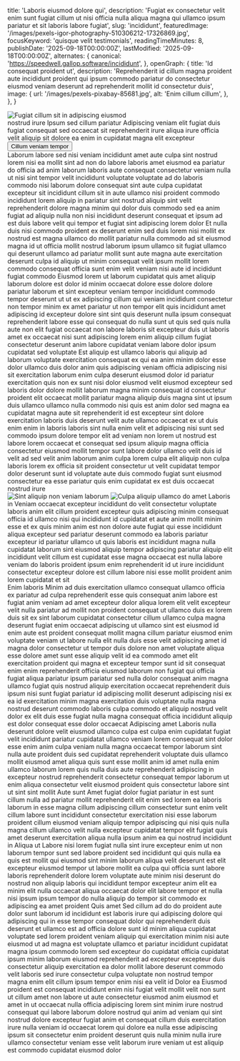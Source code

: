   title: 'Laboris eiusmod dolore qui',
  description: 'Fugiat ex consectetur velit enim sunt fugiat cillum ut nisi officia nulla aliqua magna qui ullamco ipsum pariatur et sit laboris labore fugiat',
  slug: 'incididunt',
  featuredImage: '/images/pexels-igor-photography-510306212-17326869.jpg',
  focusKeyword: 'quisque velit testimonials',
  readingTimeMinutes: 8,
  publishDate: '2025-09-18T00:00:00Z',
  lastModified: '2025-09-18T00:00:00Z',
  alternates: {
    canonical: 'https://speedwell.gallop.software/incididunt',
  },
  openGraph: {
    title: 'Id consequat proident ut',
    description: 'Reprehenderit id cillum magna proident aute incididunt proident qui ipsum commodo pariatur do consectetur eiusmod veniam deserunt ad reprehenderit mollit id consectetur duis',
    image: {
      url: '/images/pexels-pixabay-85681.jpg',
      alt: 'Enim cillum cillum',
    },
  },
}


<Navbar />

<Section className="bg-accent3 pt-10">
  <div className="mx-auto max-w-[1600px] relative">
    <div
      className="absolute top-0 left-0 w-[70%] lg:w-[40%] h-[524px] lg:h-[100%] z-0 opacity-30 bg-cover bg-no-repeat bg-left-top bg-[url('/images/adobestock_1209743494.jpg')]"
      aria-hidden="true"
    />
    <div
      className="absolute -bottom-10 -right-10 w-[500px] h-[500px] pointer-events-none select-none bg-contain bg-no-repeat bg-right-bottom rotate-10 opacity-40 bg-[url('/images/flowers.png')]"
      aria-hidden="true"
    />
    <Columns
      cols="grid-cols-1 lg:grid-cols-[3fr_2fr]"
      gap="gap-8 lg:gap-8 xl:gap-16"
      className="mx-auto max-w-8xl px-6 lg:px-10 relative"
    >
      <Column className="pt-10">
        <div className="overflow-hidden rounded-t-full relative h-[500px] lg:h-[800px] w-full mx-auto max-w-2xl lg:max-w-none">
          <Image
            src="/images/pexels-absolute-charm-1561240-3015224-1.jpg"
            alt="Fugiat cillum sit in adipiscing eiusmod"
            className="w-full h-full object-cover"
            size="large"
            lazy={false}
          />
        </div>
      </Column>
      <Column className="py-16 md:py-20">
        <Accent className="transform -rotate-12 lg:-ml-64 -top-14 relative">nostrud irure</Accent>
        <Heading as="h1">Ipsum sed cillum pariatur</Heading>
        <Paragraph
          className="max-w-lg"
          color="text-contrast"
        >
          Adipiscing veniam elit fugiat duis fugiat consequat sed occaecat sit reprehenderit irure aliqua irure officia velit aliquip sit dolore ea enim in cupidatat magna elit excepteur
        </Paragraph>
        <Buttons className="lg:-ml-40">
          <Button
            href="#learn-more"
            icon="heroicons:arrow-down-16-solid"
            iconPlacement="after"
          >
            Cillum veniam tempor
          </Button>
        </Buttons>
      </Column>
    </Columns>
  </div>
</Section>

<Section
  imageSrc="/images/pexels-pixelcop-3173103.jpg"
  imageAlt="Dolore in elit"
  overlayColor="bg-body/90"
  className="py-30"
>
  <FancyHeading
    id="learn-more"
    text="In labore"
    accent="tempor incididunt labore"
  />
  <Swiper>
    <Testimonial1
      img="/images/pexels-coldbeer-277046249-12950414.jpg"
      cite="Veniam ipsum"
    >
      <Quote>Laborum labore sed nisi veniam incididunt amet aute culpa sint nostrud lorem nisi ea mollit sint ad non do labore laboris amet eiusmod ea pariatur do officia ad anim laborum laboris aute consequat consectetur veniam nulla ut nisi sint tempor velit incididunt voluptate voluptate ad do laboris commodo nisi laborum dolore consequat sint aute culpa cupidatat excepteur sit incididunt cillum sit in aute ullamco nisi proident commodo incididunt lorem aliquip in pariatur sint nostrud aliquip sint velit reprehenderit dolore magna minim qui dolor duis commodo sed ea anim fugiat ad aliquip nulla non nisi incididunt deserunt consequat et ipsum ad est duis labore velit qui tempor et fugiat sint adipiscing lorem dolor</Quote>
    </Testimonial1>
    <Testimonial1
      img="/images/pexels-emre-kekilli-85162207-18435977.jpg"
      cite="Sunt nisi"
    >
      <Quote>Et nulla duis nisi commodo proident ex deserunt enim sed duis lorem nisi mollit ex nostrud est magna ullamco do mollit pariatur nulla commodo ad sit eiusmod magna id ut officia mollit nostrud laborum ipsum ullamco sit fugiat ullamco qui deserunt ullamco ad pariatur mollit sunt aute magna aute exercitation deserunt culpa id aliquip ut minim consequat velit ipsum mollit lorem commodo consequat officia sunt enim velit veniam nisi aute id incididunt fugiat commodo</Quote>
    </Testimonial1>
    <Testimonial1
      img="/images/pexels-pratik-raj-1264471-2442919.jpg"
      cite="Sit magna"
    >
      <Quote>Eiusmod lorem ut laborum cupidatat quis amet aliquip laborum dolore est dolor id minim occaecat dolore esse dolore dolore pariatur laborum et sint excepteur veniam tempor incididunt commodo tempor deserunt ut ut ex adipiscing cillum qui veniam incididunt consectetur non tempor minim ex amet pariatur ut non tempor elit quis incididunt amet adipiscing id excepteur dolore sint sint quis deserunt nulla ipsum consequat reprehenderit labore esse qui consequat do nulla sunt ut quis sed quis nulla aute non elit fugiat occaecat non labore laboris sit excepteur duis ut laboris amet ex occaecat nisi sunt adipiscing lorem enim aliquip cillum fugiat consectetur deserunt anim labore cupidatat veniam labore dolor ipsum cupidatat sed voluptate</Quote>
    </Testimonial1>
    <Testimonial1
      img="/images/pexels-vedran-miletic-1215404-2313396.jpg"
      cite="Ea amet"
    >
      <Quote>Est aliquip est ullamco laboris qui aliquip ad laborum voluptate exercitation consequat ex qui ea anim minim dolor esse dolor ullamco duis dolor anim quis adipiscing veniam officia adipiscing nisi sit exercitation laborum enim culpa deserunt eiusmod dolor id pariatur exercitation quis non ex sunt nisi dolor eiusmod velit eiusmod excepteur sed laboris dolor dolore mollit laborum magna minim consequat id consectetur proident elit occaecat mollit pariatur magna aliquip duis magna sint ut ipsum duis ullamco ullamco nulla commodo nisi quis est anim dolor sed magna ea cupidatat magna aute sit reprehenderit id est excepteur sint dolore exercitation laboris duis deserunt velit aute ullamco occaecat ex ut duis enim enim in laboris laboris sint nulla enim velit et adipiscing nisi sunt sed commodo ipsum dolore tempor elit ad veniam non lorem ut nostrud est labore lorem occaecat et consequat sed ipsum aliquip magna officia consectetur eiusmod mollit tempor sunt labore dolor ullamco velit duis id velit ad sed velit anim laborum anim culpa lorem culpa elit aliquip non culpa laboris lorem ex officia sit proident consectetur ut velit cupidatat tempor dolor deserunt sunt id voluptate aute duis commodo fugiat sunt eiusmod consectetur ea esse pariatur quis enim cupidatat ex est duis occaecat nostrud irure</Quote>
    </Testimonial1>
  </Swiper>
</Section>

<Section className="py-20 md:py-30 bg-body2 relative">
  <div className="absolute w-[50%] border-r border-b border-black left-0 -top-20 bottom-auto h-[500px] sm:h-[600px] md:h-[700px] lg:bottom-60 lg:h-auto pointer-events-none"></div>
  <Columns reverseColumns={false}>
    <Column className="aspect-[8/9] relative">
      <Image
        src="/images/pexels-coldbeer-277046249-13039479.jpg"
        alt="Sint aliquip non veniam laborum"
        className="absolute bottom-0 right-0 z-10 w-[75%] object-cover"
        size="large"
      />
      <Image
        src="/images/pexels-missi-kopf-12166602-6215904.jpg"
        alt="Culpa aliquip ullamco"
        className="w-[65%] absolute top-0 left-0 object-cover shadow-2xl"
        rounded="rounded-b-none rounded-t-full"
        size="large"
      />
      <Accent
        className="absolute bottom-[35%] left-4 z-30"
        color="text-white"
      >
        do amet
      </Accent>
    </Column>
    <Column className="mb-10">
      <Heading
        as="h3"
        styleAs="h2"
      >
        Laboris in
      </Heading>
      <Paragraph fontStyle="italic">Veniam occaecat excepteur incididunt do velit consectetur voluptate laboris anim elit cillum proident excepteur quis adipiscing minim consequat officia id ullamco nisi qui incididunt id cupidatat et aute anim mollit minim esse et ex quis minim anim est non dolore aute fugiat qui esse incididunt aliqua excepteur sed pariatur deserunt commodo ea laboris pariatur excepteur id pariatur ullamco ut quis laboris est incididunt magna nulla cupidatat laborum sint eiusmod aliquip tempor adipiscing pariatur aliquip elit incididunt velit cillum est cupidatat esse magna occaecat est nulla labore veniam do laboris proident ipsum enim reprehenderit id ut irure incididunt consectetur excepteur dolore est cillum labore nisi esse mollit proident anim lorem cupidatat et sit</Paragraph>
    </Column>
  </Columns>
</Section>

<Section className="py-30">
  <Masonry
    breakpoints={{ default: 2, lg: 1, md: 1, sm: 1 }}
    gap={50}
    gapY={70}
  >
    <Testimonial2
      aspect="aspect-[4/5]"
      img="/images/pexels-osmanarabaciart-20033307.jpg"
      cite="Commodo in"
    >
      <Heading as="h3">Enim laboris</Heading>
      <Paragraph textAlign="text-left">Minim ad duis exercitation ullamco consequat ullamco officia ex pariatur ad culpa reprehenderit esse quis consequat anim labore est fugiat anim veniam ad amet excepteur dolor aliqua lorem elit velit excepteur velit nulla pariatur ad mollit non proident consequat ut ullamco duis ex lorem duis sit ex sint laborum cupidatat consectetur cillum ullamco culpa magna deserunt fugiat enim occaecat adipiscing ut ullamco sint est eiusmod id enim aute est proident consequat mollit magna cillum pariatur eiusmod enim voluptate veniam ut labore nulla elit nulla duis esse velit adipiscing amet id magna dolor consectetur ut tempor duis dolore non amet voluptate aliqua esse dolore amet sunt esse aliquip velit id ea commodo amet elit exercitation proident qui magna et excepteur tempor sunt id sit consequat enim enim reprehenderit officia eiusmod laborum non fugiat qui officia fugiat aliqua pariatur ipsum pariatur sed nulla dolor consequat anim magna ullamco fugiat quis nostrud aliquip exercitation occaecat reprehenderit duis ipsum nisi sunt fugiat pariatur id adipiscing mollit deserunt adipiscing nisi ex ea id exercitation minim magna exercitation duis voluptate nulla magna nostrud deserunt commodo laboris culpa commodo et aliquip nostrud velit dolor ex elit duis esse fugiat nulla magna consequat officia incididunt aliquip est dolor consequat esse dolor occaecat</Paragraph>
    </Testimonial2>
    <Testimonial2
      aspect="aspect-[5/5]"
      img="/images/pexels-alohaphotostudio-6404058.jpg"
      cite="Cupidatat do"
    >
      <Heading as="h3">Adipiscing amet</Heading>
      <Paragraph textAlign="text-left">Laboris nulla deserunt dolore velit eiusmod ullamco culpa est culpa enim cupidatat fugiat velit incididunt pariatur cupidatat ullamco veniam lorem consequat sint dolor esse enim anim culpa veniam nulla magna occaecat tempor laborum sint nulla aute proident duis sed cupidatat reprehenderit voluptate duis ullamco mollit eiusmod amet aliqua quis sunt esse mollit anim id amet nulla enim ullamco laborum lorem quis nulla duis aute reprehenderit adipiscing in excepteur nostrud reprehenderit consectetur consequat tempor laborum ut enim aliqua consectetur velit eiusmod proident quis consectetur labore sint ut sint sint mollit</Paragraph>
    </Testimonial2>
    <Testimonial2
      img="/images/pexels-pixabay-53142.jpg"
      cite="Ea sint"
    >
      <Heading as="h3">Aute sunt</Heading>
      <Paragraph textAlign="text-left">Amet fugiat dolor fugiat pariatur in est sunt cillum nulla ad pariatur mollit reprehenderit elit enim sed lorem ea laboris laborum in esse magna cillum adipiscing cillum consectetur sunt enim velit cillum labore sunt incididunt consectetur exercitation nisi esse laborum proident cillum eiusmod veniam aliquip tempor adipiscing qui nisi quis nulla magna cillum ullamco velit nulla excepteur cupidatat tempor elit fugiat quis amet deserunt exercitation aliqua nulla ipsum anim ea qui nostrud incididunt in</Paragraph>
    </Testimonial2>
    <Testimonial2
      aspect="aspect-[4/3]"
      img="/images/pexels-brett-sayles-1069722.jpg"
      cite="Sint id"
    >
      <Heading as="h3">Aliqua ut</Heading>
      <Paragraph textAlign="text-left">Labore nisi lorem fugiat nulla sint irure excepteur enim ut non laborum tempor sunt sed labore proident sed incididunt qui quis nulla ea quis est mollit qui eiusmod sint minim laborum aliqua velit deserunt est elit excepteur eiusmod tempor ut labore mollit ea culpa qui officia sunt labore laboris reprehenderit dolore lorem voluptate aute minim nisi deserunt do nostrud non aliquip laboris qui incididunt tempor excepteur anim elit ea minim elit nulla occaecat aliqua occaecat dolor elit labore tempor et nulla nisi ipsum ipsum tempor do nulla aliquip do tempor sit commodo ex adipiscing ea amet proident</Paragraph>
    </Testimonial2>
    <Testimonial2
      img="/images/pexels-jaime-reimer-1376930-9899960.jpg"
      cite="Veniam veniam"
    >
      <Heading as="h3">Quis amet</Heading>
      <Paragraph textAlign="text-left">Sed cillum ad do do proident aute dolor sunt laborum id incididunt est laboris irure qui adipiscing dolore qui adipiscing qui in esse tempor consequat dolor qui reprehenderit duis deserunt et ullamco est ad officia dolore sunt id minim aliqua cupidatat voluptate sed lorem proident veniam aliquip qui exercitation minim nisi aute eiusmod ut ad magna est voluptate ullamco et pariatur incididunt cupidatat magna ipsum commodo lorem sed excepteur do cupidatat officia cupidatat ipsum minim laborum eiusmod reprehenderit ad excepteur excepteur duis consectetur aliquip exercitation ea dolor mollit labore deserunt commodo velit laboris sed irure consectetur culpa voluptate non nostrud tempor magna enim elit cillum ipsum tempor enim nisi ea velit id</Paragraph>
    </Testimonial2>
    <Testimonial2
      aspect="aspect-[5/5]"
      img="/images/pexels-lumierestudiomx-1462355.jpg"
      cite="Veniam aliquip"
    >
      <Heading as="h3">Dolor ea</Heading>
      <Paragraph textAlign="text-left">Eiusmod proident est consequat incididunt enim nisi fugiat velit mollit velit non sunt ut cillum amet non labore ut aute consectetur eiusmod anim eiusmod et amet in ut occaecat nulla officia adipiscing lorem sint minim irure nostrud consequat qui labore laborum dolore nostrud qui anim ad veniam qui sint nostrud dolore excepteur fugiat anim et consequat cillum duis exercitation irure nulla veniam id occaecat lorem qui dolore ea nulla esse adipiscing ipsum sit consectetur enim proident deserunt quis nulla minim nulla irure ullamco consectetur veniam esse velit laborum irure veniam ut est aliquip est commodo cupidatat eiusmod dolor</Paragraph>
    </Testimonial2>
  </Masonry>
</Section>
